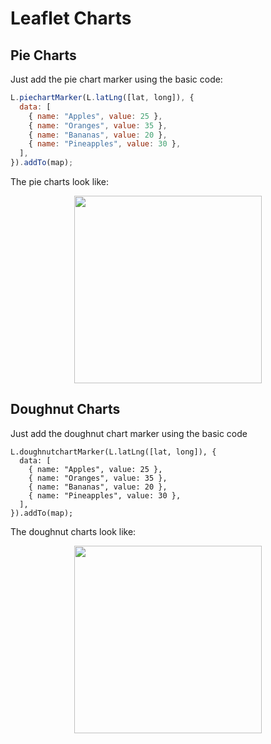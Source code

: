 # Leaflet Charts

## Pie Charts

Just add the pie chart marker using the basic code:

```javascript
L.piechartMarker(L.latLng([lat, long]), {
  data: [
    { name: "Apples", value: 25 },
    { name: "Oranges", value: 35 },
    { name: "Bananas", value: 20 },
    { name: "Pineapples", value: 30 },
  ],
}).addTo(map);
```

The pie charts look like:
<p align="center">
    <img src="https://github.com/ps428/AMY/blob/master/Flutter/amy/assets/amy_logo.png" width=300>
</p>

## Doughnut Charts

Just add the doughnut chart marker using the basic code

```
L.doughnutchartMarker(L.latLng([lat, long]), {
  data: [
    { name: "Apples", value: 25 },
    { name: "Oranges", value: 35 },
    { name: "Bananas", value: 20 },
    { name: "Pineapples", value: 30 },
  ],
}).addTo(map);
```

The doughnut charts look like:
<p align="center">
    <img src="https://github.com/ps428/AMY/blob/master/Flutter/amy/assets/amy_logo.png" width=300>
</p>

